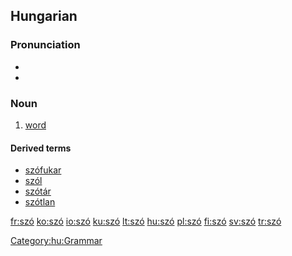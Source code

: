 {{see|sző}}
==Hungarian==

===Pronunciation===
*{{IPA|/ˈsoː/|lang=hu}}
*{{audio|Hu-szó.ogg|Audio}}

===Noun===
{{hu-noun|pl=szavak}}

# [[word]]

====Derived terms====
*[[szófukar]]
*[[szól]]
*[[szótár]]
*[[szótlan]]

[[Category:hu:Grammar]]

[[fr:szó]]
[[ko:szó]]
[[io:szó]]
[[ku:szó]]
[[lt:szó]]
[[hu:szó]]
[[pl:szó]]
[[fi:szó]]
[[sv:szó]]
[[tr:szó]]